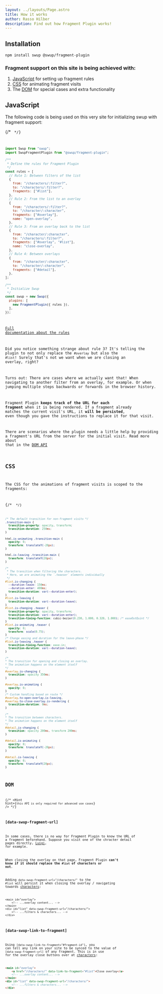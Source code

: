 ```yaml
---
layout: ../layouts/Page.astro
title: How it works
author: Rasso Hilber
description: Find out how Fragment Plugin works!
---
```






## Installation

```bash
npm install swup @swup/fragment-plugin
```

### Fragment support on this site is being achieved with:

1. [JavaScript](#javascript) for setting up fragment rules
2. [CSS](#css) for animating fragment visits
3. The [DOM](#dom) for special cases and extra functionality

## JavaScript

The following code is being used on this very site for initializing swup with fragment support:

{/* <Code code={JS} lang="js" /> */}
```js
import Swup from "swup";
import SwupFragmentPlugin from "@swup/fragment-plugin";

/**
 * Define the rules for Fragment Plugin
 */
const rules = [
  // Rule 1: Between filters of the list
  {
    from: "/characters/:filter?",
    to: "/characters/:filter?",
    fragments: ["#list"],
  },
  // Rule 2: From the list to an overlay
  {
    from: "/characters/:filter?",
    to: "/character/:character",
    fragments: ["#overlay"],
    name: "open-overlay",
  },
  // Rule 3: From an overlay back to the list
  {
    from: "/character/:character",
    to: "/characters/:filter?",
    fragments: ["#overlay", "#list"],
    name: "close-overlay",
  },
  // Rule 4: Between overlays
  {
    from: "/character/:character",
    to: "/character/:character",
    fragments: ["#detail"],
  },
];

/**
 * Initialize Swup
 */
const swup = new Swup({
  plugins: [
    new FragmentPlugin({ rules }),
  ],
});
```

[Full documentation about the rules](https://github.com/swup/fragment-plugin#rules)

Did you notice something strange about rule 3? It's telling the plugin to
not only replace the `#overlay` but also the `#list`! Surely that's
not we want when we are closing an overlay, right?

Turns out: There are cases where we actually want that! When navigating to another
filter from an overlay, for example. Or when jumping multiple steps backwards or forwards
in the browser history.

Fragment Plugin **keeps track of the URL for each fragment** when it is being rendered.
If a fragment already matches the current visit's URL, it **will be persisted**,
even though you gave the instructions to replace it for that visit.

There are scenarios where the plugin needs a little help by providing a fragment's URL from
the server for the initial visit. Read more about that in the [DOM API](#dom-api)

## CSS

The CSS for the animations of fragment visits is scoped to the fragments:

{/* <Code code={CSS} lang="css" /> */}
```css
/* The default transition for non-fragment visits */
.transition-main {
  transition-property: opacity, transform;
  transition-duration: 250ms;
}

html.is-animating .transition-main {
  opacity: 0;
  transform: translateY(-20px);
}

html.is-leaving .transition-main {
  transform: translateY(20px);
}

/*
 * The transition when filtering the characters.
 * Here, we are animating the `.teaeser` elements individually
 */
#list.is-changing {
  --duration-leave: 150ms;
  --duration-enter: 400ms;
  transition-duration: var(--duration-enter);
}
#list.is-leaving {
  transition-duration: var(--duration-leave);
}
#list.is-changing .teaser {
  transition-property: opacity, transform;
  transition-duration: var(--duration-enter);
  transition-timing-function: cubic-bezier(0.230, 1.000, 0.320, 1.000); /* easeOutQuint */
}
#list.is-animating .teaser {
  opacity: 0;
  transform: scale(0.75);
}
/* Change easing and duration for the leave-phase */
#list.is-leaving .teaser {
  transition-timing-function: ease-in;
  transition-duration: var(--duration-leave);
}

/*
* The transition for opening and closing an overlay.
* The animation happens on the element itself
*/
#overlay.is-changing {
  transition: opacity 350ms;
}

#overlay.is-animating {
  opacity: 0;
}
/* Custom handling based on route */
#overlay.to-open-overlay.is-leaving,
#overlay.to-close-overlay.is-rendering {
  transition-duration: 0ms;
}

/*
* The transition between characters.
* The animation happens on the element itself
*/
#detail.is-changing {
  transition: opacity 200ms, transform 200ms;
}

#detail.is-animating {
  opacity: 0;
  transform: translateY(-20px);
}

#detail.is-leaving {
  opacity: 0;
  transform: translateY(20px);
}
```

## DOM

{/* <Hint hint={`this API is only required for advanced use cases`} /> */}

### [data-swup-fragment-url]

In some cases, there is no way for Fragment Plugin to know the URL of a
fragment beforehand. Suppose you visit one of the chracter detail pages
directly, <a href="/character/luigi/" target="_blank">Luigi</a>, for
example.

When closing the overlay on that page, Fragment Plugin **can't know if it
should replace the `#list` of characters or not**.

Adding `data-swup-fragment-url="/characters/"` to the `#list` will persist
it when closing the overlay / navigating towards [characters](/characters/):

```astro title="/character/luigi/index.html" 'data-swup-fragment-url="/characters/"'
<main id="overlay">
	<!-- ...overlay content... -->
</main>
<div id="list" data-swup-fragment-url="/characters/">
	<!-- ...filters & characters... -->
</div>
```

### [data-swup-link-to-fragment]

Using `[data-swup-link-to-fragment="#fragment-id"]`, you can tell any link on your site to be synced to the value of `[data-swup-fragment-url]`
of any fragment. This is in use for the overlay close buttons over at [characters](/characters/):

```html title="/character/luigi/index.html" 'data-link-to-fragment="#list"'
<main id="overlay">
	<a href="/characters/" data-link-to-fragment="#list">Close overlay</a>
	<!-- ...overlay content... -->
</main>
<div id="list" data-swup-fragment-url="/characters/">
	<!-- ...filters & characters... -->
</div>
```